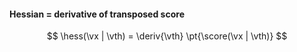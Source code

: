 :::{#thm-hessian-score}
#### Hessian = derivative of transposed score

$$
\hess(\vx | \vth) = \deriv{\vth} \pt{\score(\vx | \vth)}
$$

:::

